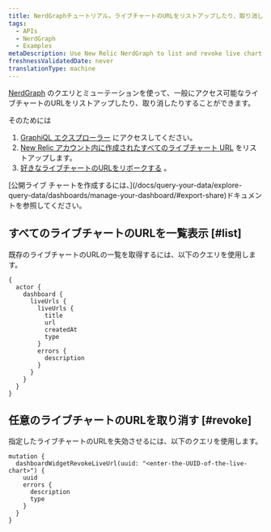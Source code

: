 ```yaml
---
title: NerdGraphチュートリアル。ライブチャートのURLをリストアップしたり、取り消したりする
tags:
  - APIs
  - NerdGraph
  - Examples
metaDescription: Use New Relic NerdGraph to list and revoke live chart URLs
freshnessValidatedDate: never
translationType: machine
---
```


[NerdGraph](/docs/apis/nerdgraph/get-started/introduction-new-relic-nerdgraph) のクエリとミューテーションを使って、一般にアクセス可能なライブチャートのURLをリストアップしたり、取り消したりすることができます。

そのためには

1. [GraphiQL エクスプローラー](https://api.newrelic.com/graphiql) にアクセスしてください。
2. [New Relic アカウント内に作成されたすべてのライブチャート URL](#list) をリストアップします。
3. [好きなライブチャートのURLをリボークする](#revoke) 。

<Callout variant="tip">
  [公開ライブ チャートを作成するには、](/docs/query-your-data/explore-query-data/dashboards/manage-your-dashboard/#export-share)ドキュメントを参照してください。
</Callout>

## すべてのライブチャートのURLを一覧表示 [#list]

既存のライブチャートのURLの一覧を取得するには、以下のクエリを使用します。

```
{
  actor {
    dashboard {
      liveUrls {
        liveUrls {
          title
          url
          createdAt
          type
        }
        errors {
          description
        }
      }
    }
  }
}
```

## 任意のライブチャートのURLを取り消す [#revoke]

指定したライブチャートのURLを失効させるには、以下のクエリを使用します。

```
mutation {
  dashboardWidgetRevokeLiveUrl(uuid: "<enter-the-UUID-of-the-live-chart>") {
    uuid
    errors {
      description
      type
    }
  }
}
```
